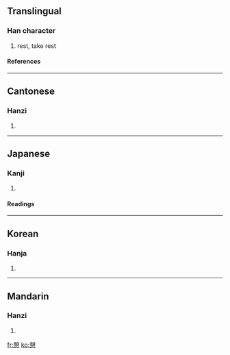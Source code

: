 {{see|憇}}

==Translingual==
===Han character===
{{Han char|rn=61|rad=心|as=12|sn=16|four=2433<sub>7</sub>|canj=竹山心 (HUP), X竹山心 (XHUP)}}
# rest, take rest
====References====
{{Han ref|kx=0403.260|dkj=11246|dj=0743.280|hdz=42350.110|uh=61A9|ud=25001|bh=BECD|bd=48845}}
----
==Cantonese==
===Hanzi===
{{yue-hanzi|jyut=|y=hei3}}
# {{defn|Cantonese}}
----
==Japanese==
===Kanji===
{{ja-kanji|grade=|rs=心12}}
# {{defn|Japanese}} 
====Readings====
{{ja-readings|on=[[けい]] (kei)|kun=[[いこい]] (ikoi), [[いこう]] (ikou)}}
----
==Korean==
===Hanja===
{{ko-hanja|hangeul=게|eumhun=|rv=ge|mr=ke|y=kye}}
# {{defn|Korean}}
----
==Mandarin==
===Hanzi===
{{cmn-hanzi|pin=[[qì]] (qi4)|wg=ch'i<sup>4</sup>}}
# {{defn|Mandarin}}

[[fr:憩]]
[[ko:憩]]